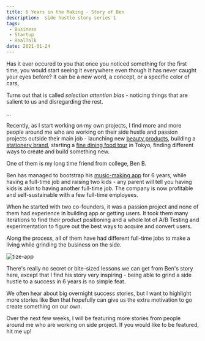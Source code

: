 ```yaml
---
title: 6 Years in the Making - Story of Ben
description:  side hustle story series 1
tags:
 - Business
 - Startup
 - RealTalk
date: 2021-01-24
---
```


Has it ever occured to you that once you noticed something for the first time, you would start seeing it everywhere even though it has never caught your eyes before? It can be a new word, a concept, or a specific color of cars, 

Turns out that is called *selection attention bias* - noticing things that are salient to us and disregarding the rest.

...

Recently, as I start working on my own projects, I find more and more people around me who are working on their side hustle and passion projects outside their main job - launching new [beauty products](https://www.lebeskincare.com/), building a [stationery brand](https://yosekastationery.com/), starting a [fine dining food tour](https://www.instagram.com/gastropolitan.tokyo/?hl=en) in Tokyo, finding different ways to create and build something new.

One of them is my long time friend from college, Ben B.

Ben has managed to bootstrap his [music-making app](https://apps.apple.com/us/app/tize-beat-maker-music-maker/id1130726632) for 6 years, while having a full-time job and raising two kids - any parent will tell you having kids is akin to having another full-time job. The company is now profitable and self-sustainable with a few full-time employees.

When he started with two co-founders, it was a passion project and none of them had experience in building app or getting users. It took them many iterations to find their product positioning and a whole lot of A/B Testing and experimentation to figure out the best ways to acquire and convert users. 

Along the process, all of them have had different full-time jobs to make a living while grinding the business on the side. 

![tize-app](tize-app.png)

There's really no secret or bite-sized lessons we can get from Ben's story here, except that I find his story very inspiring - being able to grind a side hustle to a success in 6 years is no simple feat. 

We often hear about big overnight success stories, but I want to highlight more stories like Ben that hopefully can give us the extra motivation to go create something on our own. 

Over the next few weeks, I will be featuring more stories from people around me who are working on side project. If you would like to be featured, hit me up!








